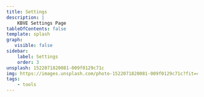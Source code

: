 ```yaml
---
title: Settings
description: |
    KBVE Settings Page
tableOfContents: false
template: splash
graph:
   visible: false
sidebar:
    label: Settings
    order: 3
unsplash: 1522071820081-009f0129c71c
img: https://images.unsplash.com/photo-1522071820081-009f0129c71c?fit=crop&w=1400&h=700&q=75
tags:
    - tools
---
```


<CardGrid>
<AstroHolyCard
  backgroundImage={frontmatter.img}
  title={frontmatter.title}
  description={frontmatter.description}
  buttonName="Open Settings"
  link="/dashboard/settings"
  id="settings-holy-card"
  className="settings-card"
/>


<AstroHolyCard
  backgroundImage={frontmatter.img}
  title={frontmatter.title}
  description={frontmatter.description}
  buttonName="Open Settings"
  link="/dashboard/settings"
  id="settings-holy-card"
  className="settings-card"
/>


<AstroHolyCard
  backgroundImage={frontmatter.img}
  title={frontmatter.title}
  description={frontmatter.description}
  buttonName="Open Settings"
  link="/dashboard/settings"
  id="settings-holy-card"
  className="settings-card"
/>

</CardGrid>